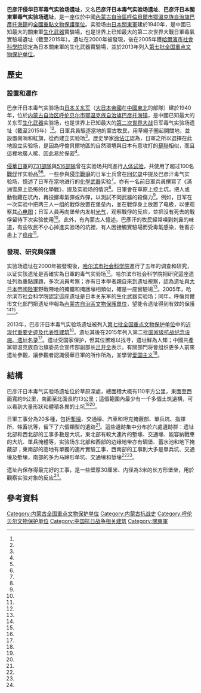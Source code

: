 {{文物保护单位
|级别 = 全国
|名称 = 巴彦汗侵华日军毒气实验场遗址
|省名 = 內蒙古自治區
|所在 = [[內蒙古自治區|內蒙古自治區]][[呼倫貝爾市|呼倫貝爾市]][[鄂溫克族自治旗|鄂溫克族自治旗]]
|坐标 = {{Coord|49|04|48|N|119|54|44|E}}
|分类 = [[第七批全国重点文物保护单位中的近现代重要史迹及代表性建筑|近现代重要史迹及代表性建筑]]
|时代 = 1940年
|编号 = 7-1656-5-049
|登录 = 2013年3月5日
}}
{{external media
|image1=[http://www.hlbrly.gov.cn/uploadfile/2015/0826/20150826092931149.jpg 兩個方形塹壕]
|image2=[http://www.hlbrly.gov.cn/uploadfile/2015/0826/20150826092931916.jpg 一個方形坑洞]
|image3=[http://www.hlbrly.gov.cn/uploadfile/2015/0826/20150826092931366.jpg 一個圓形坑洞]
}}
'''巴彦汗侵华日军毒气实验场遗址'''，又名'''巴彦汗日本毒气实验场遗址'''、'''巴彦汗日本關東軍毒气实验场遗址'''，是一座位於中國[[內蒙古自治區|內蒙古自治區]][[呼倫貝爾市|呼倫貝爾市]][[鄂溫克族自治旗|鄂溫克族自治旗]][[巴彥托海鎮|巴彥托海鎮]]的[[全國重點文物保護單位|全國重點文物保護單位]]。实验场由[[日本關東軍|日本關東軍]]建於1940年，是中國已知最大的關東軍[[生化武器|生化武器]]實驗場，也是世界上已知最大的第二次世界大戰日軍毒氣實驗場遺址（截至2015年）。遺址在2000年被發現，後在2005年獲[[哈爾濱市社會科學院|哈爾濱市社會科學院]]認定為日本關東軍的生化武器實驗場，並於2013年列入[[第七批全国重点文物保护单位|第七批全国重点文物保护单位]]。

== 歷史 ==
=== 設置和運作 ===
巴彦汗日本毒气实验场由[[日本关东军|日本关东军]]（[[大日本帝國|大日本帝國]]在[[中國東北|中國東北]]的部隊）建於1940年，位於[[内蒙古自治区|内蒙古自治区]][[呼伦贝尔市|呼伦贝尔市]][[鄂温克族自治旗|鄂温克族自治旗]][[巴彦托海镇|巴彦托海镇]]，是中國已知最大的关东军[[生化武器|生化武器]]实验场，也是世界上已知最大的[[第二次世界大战|第二次世界大战]]日军毒气实验场遗址（截至2015年）<ref name="新华网"/><ref name="呼伦贝尔旅游局"/>。日軍兵員驅逐當地的蒙古牧民，用草繩子圈起開闊地，並設置崗哨和紅旗，從而建立实验场<ref name="人民網日本版"/>。歷史學家[[徐佔江|徐佔江]]認為，日軍之所以選擇在此地設立实验场，是因為呼倫貝爾地區的自然環境與日本有意攻打的[[蘇聯|蘇聯]]相似，而且這裡地廣人稀、因此易於保密<ref name="柴海亮"/>。

[[侵華日軍|侵華日軍]]的[[731部隊|731部隊]]與[[516部隊|516部隊]]曾在实验场共同進行[[人体试验|人体试验]]，共使用了超过100名[[戰俘|戰俘]]作实验品<ref name="新华网"/><ref name="李建平"/>。一些參與[[侵华戰爭|侵华戰爭]]的日军士兵曾在[[回忆录|回忆录]]中提及巴彦汗毒气实验场，憶述了日军在當地进行的[[化學武器|化學武器]]实验<ref name="李建平"/>。亦有一名前日軍兵員撰寫了《滿洲雪原上恐怖的化學戰》，提及实验场的情況<ref name="柴海亮"/>。日軍會在草原上挖土坑，把人或動物藏在坑內，再投擲毒氣彈或炸彈，以測試不同武器的殺傷力<ref name="柴海亮"/>。例如，日军在一次实验中把两三人一组的戰俘放置在堡垒內，並在戰俘身上放置了电极，以便观察其[[心电图|心电图]]；日军人員再向堡垒内发射[[光气|光气]]，观察戰俘的反应，並把沒有死去的戰俘留待下次实验使用<ref name="新华网"/>。此外，有內蒙古人憶述，巴彥汗的牧民經常嗅到刺鼻的味道，有些牧民不小心掉進实验场的坑裡，有人因接觸實驗場而受毒氣感染，牲畜亦患上了[[瘟疫|瘟疫]]<ref name="人民網日本版"/>。

=== 發現、研究與保護 ===
实验场遗址在2000年被發現後，[[哈尔滨市社会科学院|哈尔滨市社会科学院]]進行了五年的调查和研究，以证实該遗址是否確实為日軍的毒气实验场<ref name="新华网"/>。哈尔滨市社会科学院把研究這座遗址列為重點課題，多次派員考察；亦有日本學者親自來到遗址視察，認為遗址與[[大日本帝國陸軍|大日本帝國陸軍]]野戰陣地的掩體和掩護壕相類似，確是一座實驗場<ref name="人民網日本版"/>。2005年，哈尔滨市社会科学院認定這座遗址是日本关东军的生化武器实验场；同年，呼倫貝爾市文化部門把遗址申報為[[內蒙古自治區文物保護單位|內蒙古自治區文物保護單位]]，望能令遗址得到有效的保護<ref name="新华网"/><ref name="柴海亮"/>。

2013年，巴彦汗日本毒气实验场遗址被列入[[第七批全国重点文物保护单位|第七批全国重点文物保护单位]]中的[[第七批全国重点文物保护单位中的近现代重要史迹及代表性建筑|近现代重要史迹及代表性建筑]]<ref name="list"/>。遗址其後在2015年列入第二批[[国家级抗战纪念设施、遗址名录|国家级抗战纪念设施、遗址名录]]<ref name="呼伦贝尔旅游局"/>。遗址受国家保护，但其位置难以找寻，遗址鮮為人知；中國共產黨鄂温克族自治旗委员会宣传部副部长[[吕开全|吕开全]]表示，有關部門将會组织更多人前來遗址參觀，讓參觀者認識侵華日軍的所作所為，並學習[[爱国主义|爱国主义]]<ref name="新华网"/>。

== 結構 ==
巴彦汗日本毒气实验场遗址位於草原深處，總面積大概有110平方公里，東面至西面寬約9公里，南面至北面長約13公里；這個範圍內最少有一千多個土筑遺構，可以看到大量形狀和體積各異的土坑<ref name="柴海亮"/><ref name="人民網日本版"/>。

日軍工事分為20多種，包括[[塹壕|塹壕]]、交通壕、汽車和坦克掩蔽部、單兵坑、指揮所、牲畜坑等，留下了六個類型的遺跡<ref name="人民網日本版"/>。這些遺跡集中分布於六處遺跡群：遗址北部和西北部的工事多數是大坑，東北部有較大連片的塹壕、交通壕、能容納戰車的大坑、單兵掩體等，实验场东北部和西部的边缘地带亦有碉堡、蓄水池和地下掩蔽部；東南部的高地有單獨的連片實驗工事，西南部的工事則大多是單兵坑、交通壕及塹壕，南部的多为马蹄形单坑、交通壕和堑壕<ref name="新华网"/><ref name="人民網日本版"/>。

遗址內保存得最完好的工事，是一些壁厚30厘米、内径為3米的长方形堡垒，用於觀察实验对象的反应<ref name="新华网"/>。

== 參考資料 ==
{{reflist|2|refs=
<ref name="list">{{cite web|title=第七批全國重點文物保護單位名單|url=http://www.ncha.gov.cn/module/download/downfile.jsp?classid=0&filename=1406261621052128423.pdf|website=国家文物局|accessdate=2016-10-18|pages=97|archive-date=2017-09-01|archive-url=https://web.archive.org/web/20170901142512/http://www.sach.gov.cn/module/download/downfile.jsp?classid=0&filename=1406261621052128423.pdf|dead-url=no}}</ref>
<ref name="李建平">{{cite news |author1=李建平 |author2=馬曉成 |author3=丁銘 |author4=鄒儉朴 |author5=董璐 |title=70載不滅的罪証——侵華日軍東北軍事要塞群尋訪記 |date=2015-08-25 |url=http://military.people.com.cn/BIG5/n/2015/0825/c172467-27515867.html |accessdate=2016-10-18 |agency=新華網 |archiveurl=https://archive.is/20161018053127/http://military.people.com.cn/BIG5/n/2015/0825/c172467-27515867.html |archivedate=2016-10-18 |deadurl=no }}</ref>
<ref name="呼伦贝尔旅游局">{{cite web|title=巴彦汗日本毒气实验遗址场入选第二批国家级抗战纪念设施、遗址名录|url=http://www.hlbrly.gov.cn/index.php?m=content&c=index&a=show&catid=21&id=286|website=呼伦贝尔旅游局|accessdate=2016-10-18|archiveurl=https://web.archive.org/web/20170305001618/http://www.hlbrly.gov.cn/index.php?m=content&c=index&a=show&catid=21&id=286|archivedate=2017-03-05|deadurl=yes|date=2015-08-26}}</ref>
<ref name="柴海亮">{{cite news |author1=王新玲 (編) |author2=柴海亮 |title=我國發現世界上最大的二戰日軍毒氣實驗場 |url=http://politics.people.com.cn/BIG5/1026/3512895.html |accessdate=2016-10-18 |agency=新華社 |date=2005-07-02 |archiveurl=https://archive.is/20161018053338/http://politics.people.com.cn/BIG5/1026/3512895.html |archivedate=2016-10-18 |deadurl=no }}</ref>
<ref name="新华网">{{cite news |author1=邹俭朴 |author2=董璐 |author3=马晓成 |title=曾经隐藏在草原深处的罪恶 |url=http://news.xinhuanet.com/mil/2015-08/25/c_1116370768.htm |accessdate=2016-10-18 |agency=新华网 |date=2015-08-25 |archiveurl=https://archive.is/20161018053506/http://news.xinhuanet.com/mil/2015-08/25/c_1116370768.htm |archivedate=2016-10-18 |deadurl=no }}</ref>
<ref name="人民網日本版">{{cite news |author1=李澤旭 |title=侵華日軍內蒙古生化實驗場：再次証實日軍罪行 |url=http://japan.people.com.cn/BIG5/35467/35498/3589685.html |accessdate=2016-10-18 |agency=新民周刊 |date=2005-08-03 |archiveurl=https://archive.is/20161018053722/http://japan.people.com.cn/BIG5/35467/35498/3589685.html |archivedate=2016-10-18 |deadurl=yes }}</ref>
}}

{{内蒙古全国重点文物保护单位}}

[[Category:内蒙古全国重点文物保护单位|Category:内蒙古全国重点文物保护单位]]
[[Category:内蒙古抗战史|Category:内蒙古抗战史]]
[[Category:呼伦贝尔文物保护单位|Category:呼伦贝尔文物保护单位]]
[[Category:中国抗日战争相关建筑|Category:中国抗日战争相关建筑]]
[[Category:關東軍|Category:關東軍]]